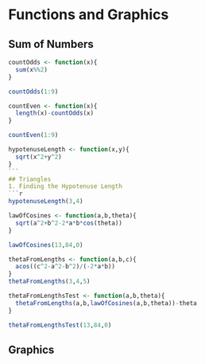 Functions and Graphics
=========================
## Sum of Numbers
`````````r
countOdds <- function(x){
  sum(x%%2)
}

countOdds(1:9)

countEven <- function(x){
  length(x)-countOdds(x)
}

countEven(1:9)

hypotenuseLength <- function(x,y){
  sqrt(x^2+y^2)
}
```
## Triangles
1. Finding the Hypotenuse Length
```r
hypotenuseLength(3,4)

lawOfCosines <- function(a,b,theta){
  sqrt(a^2+b^2-2*a*b*cos(theta))
}

lawOfCosines(13,84,0)

thetaFromLengths <- function(a,b,c){
  acos((c^2-a^2-b^2)/(-2*a*b))
}
thetaFromLengths(3,4,5)

thetaFromLengthsTest <- function(a,b,theta){
  thetaFromLengths(a,b,lawOfCosines(a,b,theta))-theta
}

thetaFromLengthsTest(13,84,0)

``````````
## Graphics
```r
```
